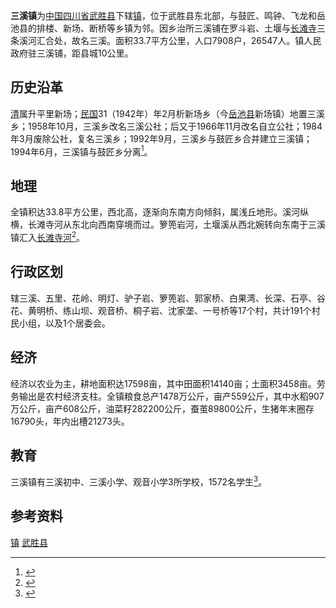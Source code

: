 {{ChinaTownship |
CountyName=武胜县|
DivName= 三溪|
Divs = 镇|
Image= |
ImageInfo= |
PostalCode = 638402|
Neighbors = [[鼓匠乡|鼓匠乡]]、[[鸣钟乡|鸣钟乡]]、[[飞龙镇|飞龙镇]]，[[岳池县|岳池县]][[排楼乡|排楼乡]]、[[新场镇|新场镇]]、[[断桥乡|断桥乡]]|
Longitude = |
Latitude = |
AreaTotal = 33.7|
PopTotal =  26547 |
YearMonth= 2008年|
PolDivType = 镇|
LowerDivisions = 17个行政村、1个居委会|
Head = 苏红|
Website = |
}}

{{Otheruses
|subject=[[四川省|四川省]][[武胜县|武胜县]]所辖镇
|other=“三溪镇”亦是中国多处“[[镇|行政建制镇]]”名
|三溪镇
}}

'''三溪镇'''为[[中华人民共和国|中国]][[四川省|四川省]][[武胜县|武胜县]]下辖[[镇|镇]]，位于武胜县东北部，与鼓匠、鸣钟、飞龙和岳池县的排楼、新场、断桥等乡镇为邻。因乡治所三溪铺在罗斗岩、土堰与[[长滩寺河|长滩寺]]三条溪河汇合处，故名三溪。面积33.7平方公里，人口7908户，26547人。镇人民政府驻三溪铺，距县城10公里。

== 历史沿革 ==
[[清|清]]属升平里新场；[[中華民國|民国]]31（1942年）年2月析新场乡（今[[岳池县|岳池县]]新场镇）地置三溪乡；1958年10月，三溪乡改名三溪公社；后又于1966年11月改名自立公社；1984年3月废除公社，复名三溪乡；1992年9月，三溪乡与鼓匠乡合并建立三溪镇；1994年6月，三溪镇与鼓匠乡分离<ref name="wslt">{{cite web| language=| publisher=武胜县人民政府| title=三溪镇概况| url=http://www.wusheng.gov.cn/News_View.asp?NewsID=3189| author=| date=| accessdate=2010年1月4日| deadurl=yes| archiveurl=https://archive.is/20121210193923/http://www.wusheng.gov.cn/News_View.asp?NewsID=3189| archivedate=2012年12月10日}}</ref>。

==地理==
全镇积达33.8平方公里，西北高，逐渐向东南方向倾斜，属浅丘地形。溪河纵横，长滩寺河从东北向西南穿境而过。箩篼岩河，土堰溪从西北婉转向东南于三溪镇汇入[[长滩寺河|长滩寺河]]<ref name="wslt">{{cite web| language=| publisher=武胜县人民政府| title=三溪镇概况| url=http://www.wusheng.gov.cn/News_View.asp?NewsID=3189| author=| date=| accessdate=2010年1月4日| deadurl=yes| archiveurl=https://archive.is/20121210193923/http://www.wusheng.gov.cn/News_View.asp?NewsID=3189| archivedate=2012年12月10日}}</ref>。

== 行政区划 ==
辖三溪、五里、花岭、明灯、驴子岩、箩篼岩、郭家桥、白果湾、长深、石亭、谷花、黄明桥、练山坝、观音桥、桐子岩、沈家垄、一号桥等17个村，共计191个村民小组，以及1个居委会。

== 经济 ==
经济以农业为主，耕地面积达17598亩，其中田面积14140亩；土面积3458亩。劳务输出是农村经济支柱。全镇粮食总产1478万公斤，亩产559公斤，其中水稻907万公斤，亩产608公斤，油菜籽282200公斤，蚕茧89800公斤，生猪年末圈存16790头，年内出槽21273头。

== 教育 ==
三溪镇有三溪初中、三溪小学、观音小学3所学校，1572名学生<ref name="wslt">{{cite web| language=| publisher=武胜县人民政府| title=三溪镇概况| url=http://www.wusheng.gov.cn/News_View.asp?NewsID=3189| author=| date=| accessdate=2010年1月4日| deadurl=yes| archiveurl=https://archive.is/20121210193923/http://www.wusheng.gov.cn/News_View.asp?NewsID=3189| archivedate=2012年12月10日}}</ref>。

== 参考资料 ==
<div class="references-small">
<references />
</div>

{{武胜县行政区划}}
[[Category:武胜县行政区划|镇]]
[[Category:广安建制镇|武胜县]]
